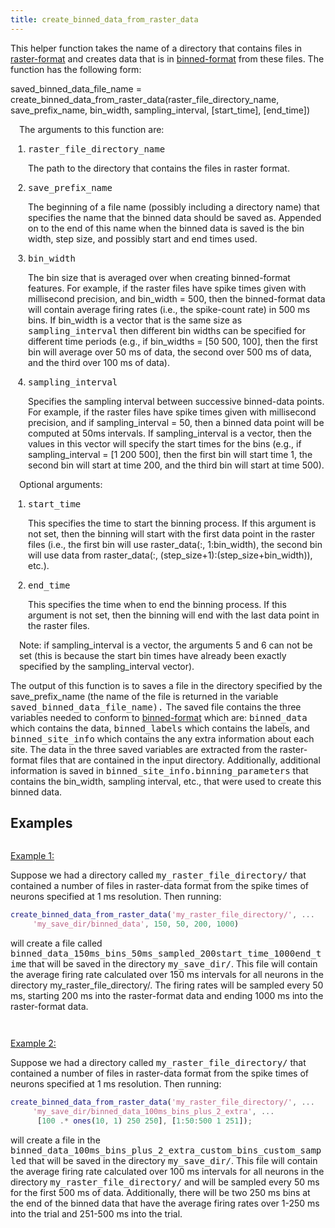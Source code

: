 ---
title: create_binned_data_from_raster_data
---

<p class="ethan_opening_paragraph" style="padding-bottom: 0% !important;">This helper function takes the name of a directory that contains files in <a href="http://www.readout.info/toolbox-design/data-formats/raster-format/" title="Raster-format">raster-format</a> and creates data that is in <a href="http://www.readout.info/toolbox-design/data-formats/binned-format/" title="Binned-format">binned-format</a> from these files. The function has the following form:<p>
</p><p class="ethan_bold_method">saved_binned_data_file_name = create_binned_data_from_raster_data(raster_file_directory_name, save_prefix_name, bin_width, sampling_interval, [start_time], [end_time])</p>
<p style="margin-left:1em !important">The arguments to this function are:</p>
<ol style="padding-left:2em">
<li class="ethan_method_explanation"><tt>raster_file_directory_name</tt>
<p class="ethan_short_input_argument_explanation">The path to the directory that contains the files in raster format.</p></li>
<li class="ethan_method_explanation"><tt>save_prefix_name</tt>
<p class="ethan_short_input_argument_explanation">The beginning of a file name (possibly including a directory name) that specifies the name that the binned data should be saved as. Appended on to the end of this name when the binned data is saved is the bin width, step size, and possibly start and end times used.</p></li>
<li class="ethan_method_explanation"><tt>bin_width</tt>
<p class="ethan_short_input_argument_explanation">The bin size that is averaged over when creating binned-format features.  For example, if the raster files have spike times given with millisecond precision, and bin_width = 500, then the binned-format data will contain average firing rates (i.e., the spike-count rate) in 500 ms bins. If bin_width is a vector that is the same size as <tt>sampling_interval</tt> then different bin widths can be specified for different time periods (e.g., if bin_widths = [50 500, 100], then the first bin will average over 50 ms of data, the second over 500 ms of data, and the third over 100 ms of data).</p></li>
<li class="ethan_method_explanation"><tt>sampling_interval</tt>
<p class="ethan_short_input_argument_explanation">Specifies the sampling interval between successive binned-data points.  For example, if the raster files have spike times given with millisecond precision, and if sampling_interval = 50, then a binned data point will be computed at 50ms intervals. If sampling_interval is a vector, then the values in this vector will specify the start times for the bins (e.g., if sampling_interval = [1 200 500], then the first bin will start time 1, the second bin will start at time 200, and the third bin will start at time 500).</p></li>
</ol>
<p style="margin-left:1em !important">Optional arguments:</p>
<ol style="padding-left:2em">
<li class="ethan_method_explanation"><tt>start_time</tt>
<p class="ethan_short_input_argument_explanation">This specifies the time to start the binning process. If this argument is not set, then the binning will start with the first data point in the raster files (i.e., the first bin will use raster_data(:, 1:bin_width), the second bin will use data from raster_data(:, (step_size+1):(step_size+bin_width)), etc.).</p></li>
<li class="ethan_method_explanation"><tt>end_time</tt>
<p class="ethan_short_input_argument_explanation">This specifies the time when to end the binning process. If this argument is not set, then the binning will end with the last data point in the raster files.</p></li>
</ol>
<p style="margin-left:1em !important">Note: if sampling_interval is a vector, the arguments 5 and 6 can not be set (this is because the start bin times have already been exactly specified by the sampling_interval vector).</p>



The output of this function is to saves a file in the directory specified by the save_prefix_name (the name of the file is returned in the variable <tt>saved_binned_data_file_name).</tt> The saved file contains the three variables needed to conform to <a href="http://www.readout.info/toolbox-design/data-formats/binned-format/" title="Binned-format">binned-format</a> which are: <tt>binned_data</tt> which contains the data, <tt>binned_labels</tt> which contains the labels, and <tt>binned_site_info</tt> which contains the any extra information about each site. The data in the three saved variables are extracted from the raster-format files that are contained in the input directory. Additionally, additional information is saved in <tt>binned_site_info.binning_parameters</tt> that contains the bin_width, sampling interval, etc., that were used to create this binned data.


<h2 class="methods_and_properties">Examples</h2>
<p style="text-decoration:underline; padding-top:1em">Example 1:</p>

Suppose we had a directory called <tt>my_raster_file_directory/</tt> that contained a number of files in raster-data format from the spike times of neurons specified at 1 ms resolution. Then running:

```matlab
create_binned_data_from_raster_data('my_raster_file_directory/', ...
     'my_save_dir/binned_data', 150, 50, 200, 1000)
```

<p style="text-align: left">
will create a file called <tt>binned_data_150ms_bins_50ms_sampled_200start_time_1000end_time</tt> that will be saved in the directory <tt>my_save_dir/</tt>. This file will contain the average firing rate calculated over 150 ms intervals for all neurons in the directory my_raster_file_directory/. The firing rates will be sampled every 50 ms, starting 200 ms into the raster-format data and ending 1000 ms into the raster-format data.
</p>
<p style="text-decoration:underline; padding-top:2em">Example 2:</p>

Suppose we had a directory called <tt>my_raster_file_directory/</tt> that contained a number of files in raster-data format from the spike times of neurons specified at 1 ms resolution. Then running:

```matlab
create_binned_data_from_raster_data('my_raster_file_directory/', ...
     'my_save_dir/binned_data_100ms_bins_plus_2_extra', ...
      [100 .* ones(10, 1) 250 250], [1:50:500 1 251]);
```

<p style="text-align: left">
will create a file in the <tt>binned_data_100ms_bins_plus_2_extra_custom_bins_custom_sampled</tt> that will be saved in the directory <tt>my_save_dir/</tt>. This file will contain the average firing rate calculated over 100 ms intervals for all neurons in the directory <tt>my_raster_file_directory/</tt> and will be sampled every 50 ms for the first 500 ms of data. Additionally, there will be two 250 ms bins at the end of the binned data that have the average firing rates over 1-250 ms into the trial and 251-500 ms into the trial.
</p>